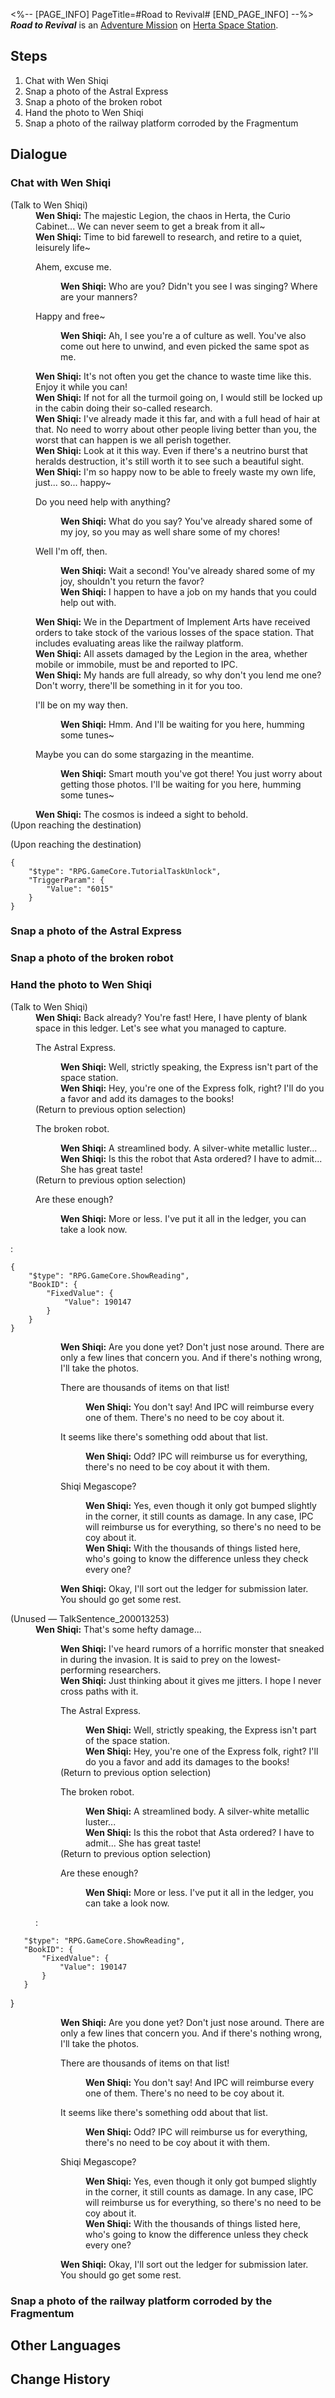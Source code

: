 <%-- [PAGE_INFO]
PageTitle=#Road to Revival#
[END_PAGE_INFO] --%>
{{Stub|Dialogue.}}
{{Mission Infobox
|id            = 2000132
|title         = 
|image         = <!--Mission Road to Revival.png-->
|type          = Adventure
|event_name    = 
|chapter       = 
|requirements  = [[Adventure Mission]] ''[[Road to Revival]]'' completed
|summary       = <!--official mission summary from Fate's Atlas-->
|characters    = Trailblazer; Wen Shiqi
|startLocation = [[Herta Space Station]] - [[Master Control Zone]]
|world         = Herta Space Station
|area          = Master Control Zone
|prev          = 
|next          = 
|rewards       = Trailblaze EXP*100; Stellar Jade*30; Adventure Log*2; Hertareum*50; Credit*4,000
}}
'''''Road to Revival''''' is an [[Adventure Mission]] on [[Herta Space Station]].

==Steps==
# Chat with Wen Shiqi
# Snap a photo of the Astral Express
# Snap a photo of the broken robot
# Hand the photo to Wen Shiqi
# Snap a photo of the railway platform corroded by the Fragmentum

<!--
==Gameplay Notes==

--><!--
==Trial Character==

-->
==Dialogue==
{{Stub Dialogue}}

===Chat with Wen Shiqi{{subst:void|<!--200013201-->}}===
{{Mission Description|type=adventure|location=Master Control Zone|Renovations aboard the space station are proceeding everywhere at a measured pace, be it in the base zone or on the railway platform.<br />Several researchers seem to have encountered some issues. Go and find out what happened.}}
{{Dialogue Start}}

;(Talk to Wen Shiqi)
:'''Wen Shiqi:''' The majestic Legion, the chaos in Herta, the Curio Cabinet... We can never seem to get a break from it all~
:'''Wen Shiqi:''' Time to bid farewell to research, and retire to a quiet, leisurely life~
:{{DIcon|Arrow}} Ahem, excuse me.
::'''Wen Shiqi:''' Who are you? Didn't you see I was singing? Where are your manners?
:{{DIcon|Arrow}} Happy and free~
::'''Wen Shiqi:''' Ah, I see you're a {{MC|f=lady|m=man}} of culture as well. You've also come out here to unwind, and even picked the same spot as me.
:'''Wen Shiqi:''' It's not often you get the chance to waste time like this. Enjoy it while you can!
:'''Wen Shiqi:''' If not for all the turmoil going on, I would still be locked up in the cabin doing their so-called research.
:'''Wen Shiqi:''' I've already made it this far, and with a full head of hair at that. No need to worry about other people living better than you, the worst that can happen is we all perish together.
:'''Wen Shiqi:''' Look at it this way. Even if there's a neutrino burst that heralds destruction, it's still worth it to see such a beautiful sight.
:'''Wen Shiqi:''' I'm so happy now to be able to freely waste my own life, just... so... happy~
:{{DIcon|Arrow}} Do you need help with anything?
::'''Wen Shiqi:''' What do you say? You've already shared some of my joy, so you may as well share some of my chores!
:{{DIcon|Arrow}} Well I'm off, then.
::'''Wen Shiqi:''' Wait a second! You've already shared some of my joy, shouldn't you return the favor?
::'''Wen Shiqi:''' I happen to have a job on my hands that you could help out with.
:'''Wen Shiqi:''' We in the Department of Implement Arts have received orders to take stock of the various losses of the space station. That includes evaluating areas like the railway platform.
:'''Wen Shiqi:''' All assets damaged by the Legion in the area, whether mobile or immobile, must be {{Color|keyword|nobold=1|photographed}} and reported to IPC.
:'''Wen Shiqi:''' My hands are full already, so why don't you lend me one? Don't worry, there'll be something in it for you too.
:{{DIcon|Arrow}} I'll be on my way then.
::'''Wen Shiqi:''' Hmm. And I'll be waiting for you here, humming some tunes~
:{{DIcon|Arrow}} Maybe you can do some stargazing in the meantime.
::'''Wen Shiqi:''' Smart mouth you've got there! You just worry about getting those photos. I'll be waiting for you here, humming some tunes~
:'''Wen Shiqi:''' The cosmos is indeed a sight to behold.
;(Upon reaching the destination)

;(Upon reaching the destination)
<pre>{
	"$type": "RPG.GameCore.TutorialTaskUnlock",
	"TriggerParam": {
		"Value": "6015"
	}
}</pre>
{{Dialogue End}}

===Snap a photo of the Astral Express{{subst:void|<!--200013205-->}}===
{{Mission Description|type=adventure|location=Supply Zone|update|Wen Shiqi in the Department of Implement Arts has been tasked by the IPC with compiling a damage report of all the assets in the space station.<br />He asked you to snap some photos of assets around the railway platform. Try taking a photo of the Astral Express.}}
{{Dialogue Start}}

{{Dialogue End}}

===Snap a photo of the broken robot{{subst:void|<!--200013206-->}}===
{{Mission Description|type=adventure|location=Supply Zone|update|Wen Shiqi in the Department of Implement Arts has been tasked by the IPC with compiling a damage report of all the assets in the space station.<br />He asked you to snap some photos of assets around the railway platform. Try taking a photo of the broken robot.}}
{{Dialogue Start}}

{{Dialogue End}}

===Hand the photo to Wen Shiqi{{subst:void|<!--200013203-->}}===
{{Mission Description|type=adventure|location=Master Control Zone|update|You've completed Wen Shiqi's assignment, and it's time to hand him the photos capturing all the damaged assets on the railway platform.}}
{{Dialogue Start}}

;(Talk to Wen Shiqi)
:'''Wen Shiqi:''' Back already? You're fast! Here, I have plenty of blank space in this ledger. Let's see what you managed to capture.
:{{DIcon|Talk}} The Astral Express.
::'''Wen Shiqi:''' Well, strictly speaking, the Express isn't part of the space station.
::'''Wen Shiqi:''' Hey, you're one of the Express folk, right? I'll do you a favor and add its damages to the books!
:;(Return to previous option selection)
:{{DIcon|Talk}} The broken robot.
::'''Wen Shiqi:''' A streamlined body. A silver-white metallic luster...
::'''Wen Shiqi:''' Is this the robot that Asta ordered? I have to admit... She has great taste!
:;(Return to previous option selection)
:{{DIcon|Arrow}} Are these enough?
::'''Wen Shiqi:''' More or less. I've put it all in the ledger, you can take a look now.
:<pre>{
	"$type": "RPG.GameCore.ShowReading",
	"BookID": {
		"FixedValue": {
			"Value": 190147
		}
	}
}</pre>
::'''Wen Shiqi:''' Are you done yet? Don't just nose around. There are only a few lines that concern you. And if there's nothing wrong, I'll take the photos.
::{{DIcon|Arrow}} There are thousands of items on that list!
:::'''Wen Shiqi:''' You don't say! And IPC will reimburse every one of them. There's no need to be coy about it.
::{{DIcon|Arrow}} It seems like there's something odd about that list.
:::'''Wen Shiqi:''' Odd? IPC will reimburse us for everything, there's no need to be coy about it with them.
::{{DIcon|Arrow}} Shiqi Megascope?
:::'''Wen Shiqi:''' Yes, even though it only got bumped slightly in the corner, it still counts as damage. In any case, IPC will reimburse us for everything, so there's no need to be coy about it.
:::'''Wen Shiqi:''' With the thousands of things listed here, who's going to know the difference unless they check every one?
::'''Wen Shiqi:''' Okay, I'll sort out the ledger for submission later. You should go get some rest.
;(Unused &mdash; TalkSentence_200013253)
:'''Wen Shiqi:''' That's some hefty damage...
::'''Wen Shiqi:''' I've heard rumors of a horrific monster that sneaked in during the invasion. It is said to prey on the lowest-performing researchers.
::'''Wen Shiqi:''' Just thinking about it gives me jitters. I hope I never cross paths with it.
::{{DIcon|Talk}} The Astral Express.
:::'''Wen Shiqi:''' Well, strictly speaking, the Express isn't part of the space station.
:::'''Wen Shiqi:''' Hey, you're one of the Express folk, right? I'll do you a favor and add its damages to the books!
::;(Return to previous option selection)
::{{DIcon|Talk}} The broken robot.
:::'''Wen Shiqi:''' A streamlined body. A silver-white metallic luster...
:::'''Wen Shiqi:''' Is this the robot that Asta ordered? I have to admit... She has great taste!
::;(Return to previous option selection)
::{{DIcon|Arrow}} Are these enough?
:::'''Wen Shiqi:''' More or less. I've put it all in the ledger, you can take a look now.
::<pre>{
	"$type": "RPG.GameCore.ShowReading",
	"BookID": {
		"FixedValue": {
			"Value": 190147
		}
	}
}</pre>
:::'''Wen Shiqi:''' Are you done yet? Don't just nose around. There are only a few lines that concern you. And if there's nothing wrong, I'll take the photos.
:::{{DIcon|Arrow}} There are thousands of items on that list!
::::'''Wen Shiqi:''' You don't say! And IPC will reimburse every one of them. There's no need to be coy about it.
:::{{DIcon|Arrow}} It seems like there's something odd about that list.
::::'''Wen Shiqi:''' Odd? IPC will reimburse us for everything, there's no need to be coy about it with them.
:::{{DIcon|Arrow}} Shiqi Megascope?
::::'''Wen Shiqi:''' Yes, even though it only got bumped slightly in the corner, it still counts as damage. In any case, IPC will reimburse us for everything, so there's no need to be coy about it.
::::'''Wen Shiqi:''' With the thousands of things listed here, who's going to know the difference unless they check every one?
:::'''Wen Shiqi:''' Okay, I'll sort out the ledger for submission later. You should go get some rest.
{{Dialogue End}}

===Snap a photo of the railway platform corroded by the Fragmentum{{subst:void|<!--200013204-->}}===
{{Mission Description|type=adventure|location=Supply Zone|update|Wen Shiqi in the Department of Implement Arts has been tasked by the IPC with making a damage report of all the assets in the space station.<br />He asked you to snap some photos of assets around the railway platform. Take a picture of the platform corroded by Fragmentum.}}
{{Dialogue Start}}

{{Dialogue End}}

==Other Languages==
{{Other Languages
|en   = Road to Revival
|zhs  = 复兴之路
|zht  = 復興之路
|ja   = 復興の路
|ko   = 부흥의 길
|es   = El camino del renacimiento
|fr   = La route vers la renaissance
|ru   = Дорога возрождения
|th   = เส้นทางแห่งความรุ่งเรือง
|vi   = Con Đường Phục Hưng
|de   = Weg zur Wiederbelebung
|id   = Jalan Kebangkitan
|pt   = Estrada para o Renascimento
}}

==Change History==
{{Change History|1.0}}
